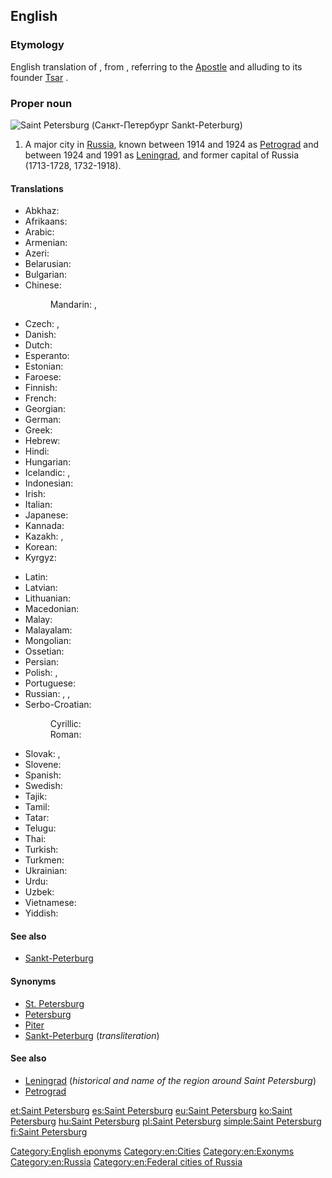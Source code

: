 ==English==
{{wikipedia}}

===Etymology===
English translation of {{etyl|ru|en}} {{term|Санкт-Петербург|tr=Sankt-Peterbúrg|lang=ru}}, from {{etyl|de|en}} {{term|Sankt|lang=de}} {{term|Peter|Peters|lang=de}}{{term|Burg|burg|Saint Peter's City|lang=de}}, referring to {{w|Saint Peter}} the [[Apostle]] and alluding to its founder [[tsar|Tsar]] {{w|Peter the Great}}.

===Proper noun===
[[Image:Spb collage.JPG|thumb|Saint Petersburg (Санкт-Петербург ''Sankt-Peterburg'')]]
{{en-proper noun|head=[[saint|Saint]] [[Petersburg]]}}

# A major city in [[Russia]], known between 1914 and 1924 as [[Petrograd]] and between 1924 and 1991 as [[Leningrad]], and former capital of Russia (1713-1728, 1732-1918).

====Translations====
{{trans-top|city}}
* Abkhaz: {{t-|ab|Санқт-Петербург|tr=Sanķt-Peterburg|sc=Cyrl}}
* Afrikaans: {{t-|af|Sint Petersburg}}
* Arabic: {{t-|ar|سانت بطرسبرغ|m|tr=sant buṭrusburġ}}
* Armenian: {{t-|hy|Սանկտ Պետերբուրգ|tr=Sankt Peterburg}}
* Azeri: {{t-|az|Sankt-Peterburq}}
* Belarusian: {{t-|be|Санкт-Пецярбург|m|tr=Sankt-Pjecjarbúrh}}
* Bulgarian: {{t-|bg|Санкт Петербург|m|tr=Sankt Peterbúrg}}
* Chinese:
*: Mandarin: {{t|cmn|聖彼得堡|sc=Hani}}, {{t|cmn|圣彼得堡|tr=Shèng-Bǐdebǎo|sc=Hani}}
* Czech: {{t-|cs|Sankt Petěrburg|m}}, {{t+|cs|Petrohrad|m}}
* Danish: {{t-|da|Sankt Petersborg}}
* Dutch: {{t+|nl|Sint-Petersburg}}
* Esperanto: {{t-|eo|Sankt-Peterburgo}}
* Estonian: {{t+|et|Peterburi}}
* Faroese: {{t-|fo|St. Pætursborg}}
* Finnish: {{t+|fi|Pietari}}
* French: {{t+|fr|Saint-Pétersbourg|m}}
* Georgian: {{t-|ka|სანქტ-პეტერბურგი|tr=sank't-peterburgi|sc=Geor}}
* German: {{t+|de|Sankt Petersburg|n}}
* Greek: {{t-|el|Αγία Πετρούπολη|f|tr=Agía Petroúpoli|sc=Grek}}
* Hebrew: {{t-|he|סנט פטרסבורג|tr=sant petersburg}}
* Hindi: {{t-|hi|सेंट पीटर्सबर्ग|tr=seṇṭ pīṭarsbarg}}
* Hungarian: {{t+|hu|Szentpétervár}}
* Icelandic: {{t-|is|Sankti Pétursborg|f}}, {{t-|is|Pétursborg|f}}
* Indonesian: {{t-|id|St. Petersburg}}
* Irish: {{t-|ga|Cathair Pheadair|f}}
* Italian: {{t+|it|San Pietroburgo|m}}
* Japanese: {{t-|ja|サンクトペテルブルク|tr=Sankuto-Peteruburuku}}
* Kannada: {{t-|kn|ಸೇಂಟ್ ಪೀಟರ್ಸ್‌ಬರ್ಗ್|sc=Knda|tr=sēṇṭ pīṭars‌barg}}
* Kazakh: {{t|kk|Санкт-Петербург|tr=Sankt-Peterburg|sc=Cyrl}}, {{t|kk|Сән-Питербор|tr=Sän-Piterbor|sc=Cyrl}}
* Korean: {{t+|ko|상트페테르부르크|tr=Sangteupetereubureugeu|sc=Hang}}
* Kyrgyz: {{t-|ky|Санкт-Петербург|tr=Sankt-Peterburg|sc=Cyrl}}
{{trans-mid}}
* Latin: {{t-|la|Petropolis|m}}
* Latvian: {{t-|lv|Sanktpēterburga|f}}
* Lithuanian: {{t-|lt|Sankt Peterburgas|m}}
* Macedonian: {{t-|mk|Санкт Петербург|m|tr=Sankt Péterburg}}
* Malay: {{t-|ms|Saint Petersburg}}
* Malayalam: {{t-|ml|സെന്റ് പീറ്റേഴ്സ്ബര്‍ഗ്|sc=Mlym|tr=senṟ pīṟṟēḻsbar‍g}}
* Mongolian: {{t-|mn|Санкт-Петербург|tr=Sankt-Peterburg|sc=Cyrl}}
* Ossetian: {{tø|os|Бетъырбух|sc=Cyrl}}
* Persian: {{t+|fa|سن پترزبورگ|tr=San Peterzburg}}
* Polish: {{t+|pl|Petersburg|m}}, {{t-|pl|Sankt Petersburg|m}}
* Portuguese: {{t-|pt|São Petersburgo|m}}
* Russian: {{t+|ru|Санкт-Петербург|m|tr=Sankt-Peterbúrg}}, {{t+|ru|Петербург|m|tr=Peterbúrg}}, {{qualifier|colloquial}} {{t+|ru|Питер|m|tr=Píter}}
* Serbo-Croatian:
*: Cyrillic: {{t-|sh|Санкт Петербург|m|sc=Cyrl}}
*: Roman: {{t-|sh|Sankt Peterburg|m}}
* Slovak: {{t-|sk|Sankt Peterburg|m}}, {{t-|sk|Petrohrad|m}}
* Slovene: {{t-|sl|Sankt Peterburg|m}}
* Spanish: {{t+|es|San Petersburgo|m}}
* Swedish: {{t-|sv|Sankt Petersburg}}
* Tajik: {{t-|tg|Санкт-Петербург|tr=Sankt-Peterburg|sc=Cyrl}}
* Tamil: {{t-|ta|சென் பீட்டர்ஸ்பேர்க்|tr=ceṉ pīṭṭarspērk}}
* Tatar: {{t-|tt|Санкт-Петербург|tr=Sankt-Peterburg|sc=Cyrl}}
* Telugu: {{t-|te|సెయింట్ పీటర్స్‌బర్గ్|tr=seyiṇṭ pīṭars‌barg}}
* Thai: {{t-|th|เซนต์ปีเตอร์สเบิร์ก|tr=sayn-bpeedtêrsàbèrk}}
* Turkish: {{t-|tr|St. Petersburg}}
* Turkmen: {{t-|tk|Sankt-Peterburg}}
* Ukrainian: {{t-|uk|Санкт-Петербург|m|tr=Sankt-Peterbúrh}}
* Urdu: {{t-|ur|سینٹ پیٹرز برگ}}
* Uzbek: {{t-|uz|Sankt-Peterburg}}
* Vietnamese: {{t-|vi|Sankt-Peterburg}}
* Yiddish: {{t-|yi|פעטערבורג|sc=Hebr|tr=peterburg}}
{{trans-bottom}}

====See also====
* [[Sankt-Peterburg]]

====Synonyms====
* [[St. Petersburg]]
* [[Petersburg]] {{qualifier|informal}}
* [[Piter]] {{qualifier|colloquial}}
* [[Sankt-Peterburg]] (''transliteration'')

====See also====
* [[Leningrad]] (''historical and name of the region around Saint Petersburg'')
* [[Petrograd]]

[[Category:English eponyms]]
[[Category:en:Cities]]
[[Category:en:Exonyms]]
[[Category:en:Russia]]
[[Category:en:Federal cities of Russia]]

[[et:Saint Petersburg]]
[[es:Saint Petersburg]]
[[eu:Saint Petersburg]]
[[ko:Saint Petersburg]]
[[hu:Saint Petersburg]]
[[pl:Saint Petersburg]]
[[simple:Saint Petersburg]]
[[fi:Saint Petersburg]]